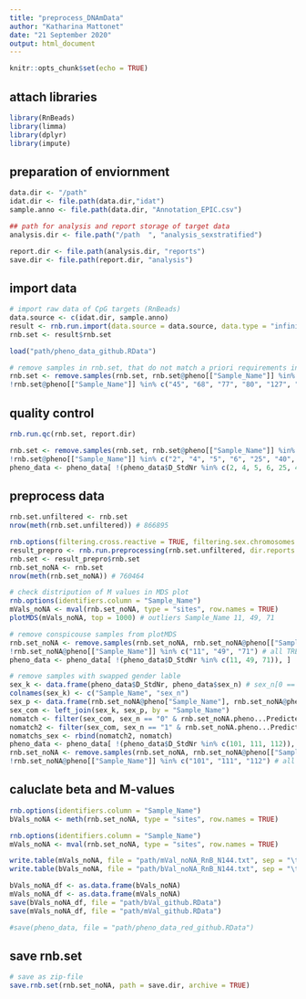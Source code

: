 ---
title: "preprocess_DNAmData"
author: "Katharina Mattonet"
date: "21 September 2020"
output: html_document
---

```{r setup, include=FALSE}
knitr::opts_chunk$set(echo = TRUE)
```


## attach libraries

```{r libraries}
library(RnBeads)
library(limma)
library(dplyr)
library(impute)
```


## preparation of enviornment 

```{r prep enviornment}
data.dir <- "/path"
idat.dir <- file.path(data.dir,"idat") 
sample.anno <- file.path(data.dir, "Annotation_EPIC.csv")

## path for analysis and report storage of target data
analysis.dir <- file.path("/path  ", "analysis_sexstratified")

report.dir <- file.path(analysis.dir, "reports")
save.dir <- file.path(report.dir, "analysis")


```

## import data

```{r data import}

# import raw data of CpG targets (RnBeads)
data.source <- c(idat.dir, sample.anno)
result <- rnb.run.import(data.source = data.source, data.type = "infinium.idat.dir", dir.reports = report.dir)
rnb.set <- result$rnb.set

load("path/pheno_data_github.RData")

# remove samples in rnb.set, that do not match a priori requirements in pheno data
rnb.set <- remove.samples(rnb.set, rnb.set@pheno[["Sample_Name"]] %in% c("45","68", "77", "80", "127", "160", "162"))
!rnb.set@pheno[["Sample_Name"]] %in% c("45", "68", "77", "80", "127", "160", "162") # all TRUE


```

## quality control

```{r quality control}
rnb.run.qc(rnb.set, report.dir)

rnb.set <- remove.samples(rnb.set, rnb.set@pheno[["Sample_Name"]] %in% c("2", "4", "5", "6", "25", "40", "161")) 
!rnb.set@pheno[["Sample_Name"]] %in% c("2", "4", "5", "6", "25", "40", "161") # all TRUE
pheno_data <- pheno_data[ !(pheno_data$D_StdNr %in% c(2, 4, 5, 6, 25, 40, 161)), ]

```

## preprocess data

```{r preprocess data}
rnb.set.unfiltered <- rnb.set 
nrow(meth(rnb.set.unfiltered)) # 866895

rnb.options(filtering.cross.reactive = TRUE, filtering.sex.chromosomes.removal = FALSE, filtering.missing.value.quantile = 0)
result_prepro <- rnb.run.preprocessing(rnb.set.unfiltered, dir.reports = report.dir) 
rnb.set <- result_prepro$rnb.set
rnb.set_noNA <- rnb.set
nrow(meth(rnb.set_noNA)) # 760464

# check distripution of M values in MDS plot
rnb.options(identifiers.column = "Sample_Name")
mVals_noNA <- mval(rnb.set_noNA, type = "sites", row.names = TRUE)
plotMDS(mVals_noNA, top = 1000) # outliers Sample_Name 11, 49, 71

# remove conspicouse samples from plotMDS
rnb.set_noNA <- remove.samples(rnb.set_noNA, rnb.set_noNA@pheno[["Sample_Name"]] %in% c("11", "49", "71"))
!rnb.set_noNA@pheno[["Sample_Name"]] %in% c("11", "49", "71") # all TREU
pheno_data <- pheno_data[ !(pheno_data$D_StdNr %in% c(11, 49, 71)), ]

# remove samples with swapped gender lable
sex_k <- data.frame(pheno_data$D_StdNr, pheno_data$sex_n) # sex_n[0 == female, 1 == male]
colnames(sex_k) <- c("Sample_Name", "sex_n")
sex_p <- data.frame(rnb.set_noNA@pheno["Sample_Name"], rnb.set_noNA@pheno[["Predicted Male Probability"]])
sex_com <- left_join(sex_k, sex_p, by = "Sample_Name")
nomatch <- filter(sex_com, sex_n == "0" & rnb.set_noNA.pheno...Predicted.Male.Probability... > 0.8) # Sample_Name 101, 112
nomatch2 <- filter(sex_com, sex_n == "1" & rnb.set_noNA.pheno...Predicted.Male.Probability... < 0.8) # Sample_Name 111
nomatchs_sex <- rbind(nomatch2, nomatch)
pheno_data <- pheno_data[ !(pheno_data$D_StdNr %in% c(101, 111, 112)), ]
rnb.set_noNA <- remove.samples(rnb.set_noNA, rnb.set_noNA@pheno[["Sample_Name"]] %in% c("101", "111", "112"))
!rnb.set_noNA@pheno[["Sample_Name"]] %in% c("101", "111", "112") # all TRUE
```

## caluclate beta and M-values
```{r calcualte beta and M values}
rnb.options(identifiers.column = "Sample_Name") 
bVals_noNA <- meth(rnb.set_noNA, type = "sites", row.names = TRUE)

rnb.options(identifiers.column = "Sample_Name") 
mVals_noNA <- mval(rnb.set_noNA, type = "sites", row.names = TRUE)

write.table(mVals_noNA, file = "path/mVal_noNA_RnB_N144.txt", sep = "\t", dec = ".", row.names = TRUE, col.names = TRUE)
write.table(bVals_noNA, file = "path/bVal_noNA_RnB_N144.txt", sep = "\t", dec = ".", row.names = TRUE, col.names = TRUE)

bVals_noNA_df <- as.data.frame(bVals_noNA)
mVals_noNA_df <- as.data.frame(mVals_noNA)
save(bVals_noNA_df, file = "path/bVal_github.RData")
save(mVals_noNA_df, file = "path/mVal_github.RData")

#save(pheno_data, file = "path/pheno_data_red_github.RData")

```

## save rnb.set

```{r save rnb.set}
# save as zip-file
save.rnb.set(rnb.set_noNA, path = save.dir, archive = TRUE)

```
